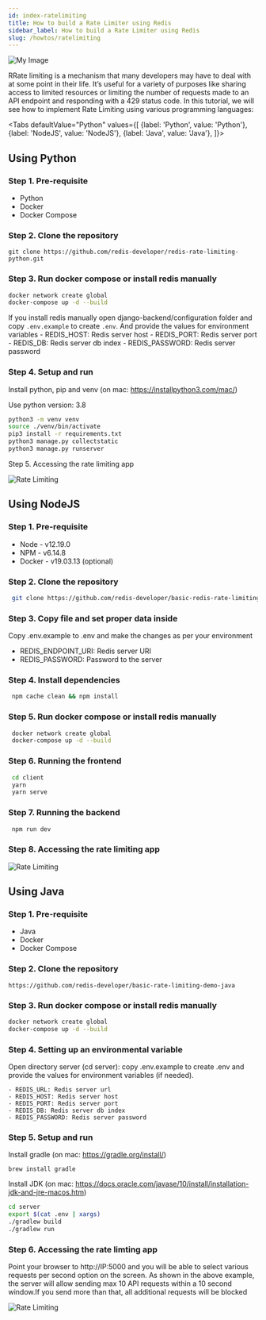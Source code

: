 ```yaml
---
id: index-ratelimiting
title: How to build a Rate Limiter using Redis
sidebar_label: How to build a Rate Limiter using Redis
slug: /howtos/ratelimiting
---
```



![My Image](ratelimiting.png)

RRate limiting is a mechanism that many developers may have to deal with at some point in their life. It’s useful for a variety of purposes like sharing access to limited resources or limiting the number of requests made to an API endpoint and responding with a 429 status code. In this tutorial, we will see how to implement Rate Limiting using various programming languages: 


<Tabs
  defaultValue="Python"
  values={[
    {label: 'Python', value: 'Python'},
    {label: 'NodeJS', value: 'NodeJS'},
    {label: 'Java', value: 'Java'},
  ]}>
  <TabItem value="Python">

## Using Python

### Step 1. Pre-requisite

-  Python 
-  Docker
-  Docker Compose


### Step 2. Clone the repository 

```
git clone https://github.com/redis-developer/redis-rate-limiting-python.git
```


### Step 3. Run docker compose or install redis manually

```sh
docker network create global
docker-compose up -d --build
```


 If you install redis manually open django-backend/configuration folder and copy `.env.example` to create `.env`. And provide the values for environment variables
    - REDIS_HOST: Redis server host
    - REDIS_PORT: Redis server port
    - REDIS_DB: Redis server db index
    - REDIS_PASSWORD: Redis server password

### Step 4. Setup and run 

Install python, pip and venv (on mac: https://installpython3.com/mac/)

Use python version: 3.8
``` sh
python3 -m venv venv
source ./venv/bin/activate
pip3 install -r requirements.txt
python3 manage.py collectstatic
python3 manage.py runserver
```

Step 5. Accessing the rate limiting app

![Rate Limiting](ratelimiting.png)



</TabItem>

<TabItem value="NodeJS">

## Using NodeJS

### Step 1. Pre-requisite

-   Node - v12.19.0
-   NPM - v6.14.8
-   Docker - v19.03.13 (optional)

### Step 2. Clone the repository

  ```bash
   git clone https://github.com/redis-developer/basic-redis-rate-limiting-demo-nodejs/
  ```

### Step 3. Copy file and set proper data inside

Copy .env.example to .env and make the changes as per your environment

- REDIS_ENDPOINT_URI: Redis server URI
- REDIS_PASSWORD: Password to the server

### Step 4. Install dependencies

  ```bash
   npm cache clean && npm install
  ```

### Step 5. Run docker compose or install redis manually

  ```bash
   docker network create global
   docker-compose up -d --build
  ```

### Step 6. Running the frontend


  ```bash
   cd client
   yarn
   yarn serve
  ```

### Step 7. Running the backend


  ```bash
   npm run dev
  ```

### Step 8. Accessing the rate limiting app

![Rate Limiting](ratelimiting.png)






</TabItem>

<TabItem value="Java">

## Using Java

### Step 1. Pre-requisite

-  Java
-  Docker
-  Docker Compose

### Step 2. Clone the repository

```
https://github.com/redis-developer/basic-rate-limiting-demo-java
```

### Step 3. Run docker compose or install redis manually


```sh
docker network create global
docker-compose up -d --build
```

### Step 4. Setting up an environmental variable 

Open directory server (cd server): copy .env.example to create .env and provide the values for environment variables (if needed).


```
- REDIS_URL: Redis server url
- REDIS_HOST: Redis server host
- REDIS_PORT: Redis server port
- REDIS_DB: Redis server db index
- REDIS_PASSWORD: Redis server password
```


### Step 5. Setup and run 

Install gradle (on mac: https://gradle.org/install/)

```
brew install gradle
```



Install JDK (on mac: https://docs.oracle.com/javase/10/install/installation-jdk-and-jre-macos.htm)

``` sh
cd server
export $(cat .env | xargs)
./gradlew build
./gradlew run
```

### Step 6. Accessing the rate limting app


Point your browser to http://IP:5000 and you will be able to select various requests per second option on the screen. As shown in the above example, the server will allow sending max 10 API requests within a 10 second window.If you send more than that, all additional requests will be blocked


![Rate Limiting](ratelimiting.png)



 </TabItem>
</Tabs>
  
